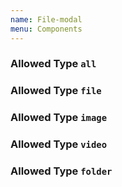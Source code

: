 ```yaml
---
name: File-modal
menu: Components
---
```



<Metadata pkg={pkg}/>

### Allowed Type `all`
<Playground>
<TranslationProvider>
    <ModalExample />
</TranslationProvider>
</Playground>

### Allowed Type `file`
<Playground>
<TranslationProvider>
    <ModalExample allowedType={'file'} canSelectTeamDrive={false}/>
</TranslationProvider>
</Playground>

### Allowed Type `image`
<Playground>
<TranslationProvider>
    <ModalExample allowedType={'image'} canSelectTeamDrive={false}/>
</TranslationProvider>
</Playground>

### Allowed Type `video`
<Playground>
<TranslationProvider>
    <ModalExample allowedType={'video'} canSelectTeamDrive={false}/>
</TranslationProvider>
</Playground>

### Allowed Type `folder`
<Playground>
<TranslationProvider>
    <ModalExample allowedType={'folder'}/>
</TranslationProvider>
</Playground>



<Props of={FileModal}/>


